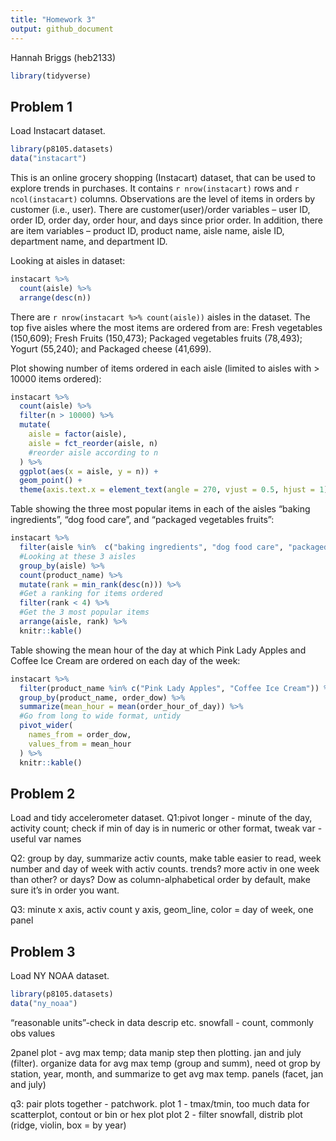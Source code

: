 ```yaml
---
title: "Homework 3"
output: github_document
---
```


Hannah Briggs (heb2133)

```r
library(tidyverse)
```

## Problem 1

Load Instacart dataset.

```r
library(p8105.datasets)
data("instacart")
```

This is an online grocery shopping (Instacart) dataset, that can be used to explore trends in purchases. It contains `r nrow(instacart)` rows and `r ncol(instacart)` columns. Observations are the level of items in orders by customer (i.e., user). There are customer(user)/order variables -- user ID, order ID, order day, order hour, and days since prior order. In addition, there are item variables -- product ID, product name, aisle name, aisle ID, department name, and department ID. 

Looking at aisles in dataset:

```r
instacart %>% 
  count(aisle) %>% 
  arrange(desc(n))
```

There are `r nrow(instacart %>% count(aisle))` aisles in the dataset. The top five aisles where the most items are ordered from are: Fresh vegetables (150,609); Fresh Fruits (150,473); Packaged vegetables fruits (78,493); Yogurt (55,240); and Packaged cheese (41,699).

Plot showing number of items ordered in each aisle (limited to aisles with > 10000 items ordered):

```r
instacart %>% 
  count(aisle) %>%
  filter(n > 10000) %>% 
  mutate(
    aisle = factor(aisle),
    aisle = fct_reorder(aisle, n)
    #reorder aisle according to n
  ) %>% 
  ggplot(aes(x = aisle, y = n)) +
  geom_point() +
  theme(axis.text.x = element_text(angle = 270, vjust = 0.5, hjust = 1))
```

Table showing the three most popular items in each of the aisles “baking ingredients”, “dog food care”, and “packaged vegetables fruits”:

```r
instacart %>% 
  filter(aisle %in%  c("baking ingredients", "dog food care", "packaged vegetables fruits")) %>% 
  #Looking at these 3 aisles
  group_by(aisle) %>% 
  count(product_name) %>% 
  mutate(rank = min_rank(desc(n))) %>% 
  #Get a ranking for items ordered
  filter(rank < 4) %>% 
  #Get the 3 most popular items
  arrange(aisle, rank) %>% 
  knitr::kable()
```


Table showing the mean hour of the day at which Pink Lady Apples and Coffee Ice Cream are ordered on each day of the week:

```r
instacart %>% 
  filter(product_name %in% c("Pink Lady Apples", "Coffee Ice Cream")) %>% 
  group_by(product_name, order_dow) %>% 
  summarize(mean_hour = mean(order_hour_of_day)) %>% 
  #Go from long to wide format, untidy
  pivot_wider(
    names_from = order_dow, 
    values_from = mean_hour
  ) %>% 
  knitr::kable()
```


## Problem 2

Load and tidy accelerometer dataset. 
Q1:pivot longer - minute of the day, activity count; check if min of day is in numeric or other format, tweak var - useful var names

Q2: group by day, summarize activ counts, make table easier to read, week number and day of week with activ counts. trends? more activ in one week than other? or days? Dow as column-alphabetical order by default, make sure it's in order you want.

Q3: minute x axis, activ count y axis, geom_line, color = day of week, one panel

## Problem 3 

Load NY NOAA dataset. 

```r
library(p8105.datasets)
data("ny_noaa")
```

"reasonable units"-check in data descrip etc.
snowfall - count, commonly obs values

2panel plot - avg max temp; data manip step then plotting. jan and july (filter). organize data for avg max temp (group and summ), need ot grop by station, year, month, and summarize to get avg max temp. panels (facet, jan and july)

q3: pair plots together - patchwork. 
plot 1 - tmax/tmin, too much data for scatterplot, contout or bin or hex plot
plot 2 - filter snowfall, distrib plot (ridge, violin, box = by year)